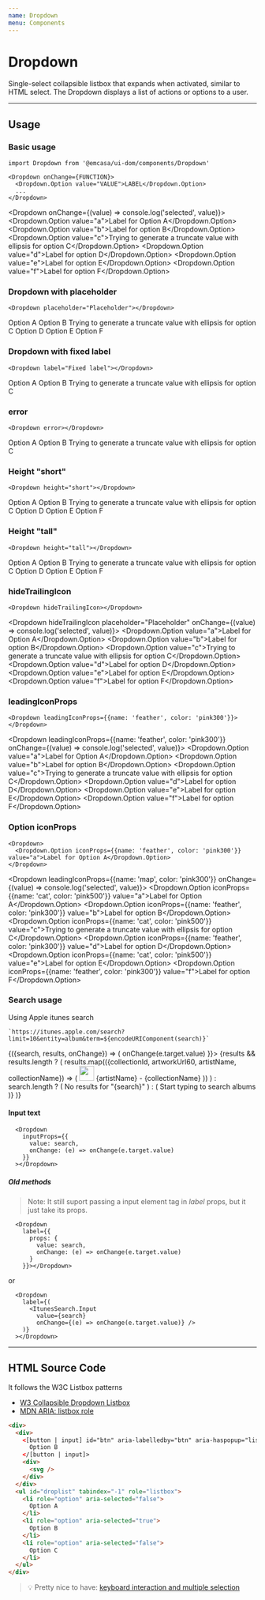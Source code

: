 ```yaml
---
name: Dropdown
menu: Components
---
```



# Dropdown
Single-select collapsible listbox that expands when activated, similar to HTML select.
The Dropdown displays a list of actions or options to a user.


<View mb="60px"></View>

---

<View mt="60px"></View>

## Usage
### Basic usage
```JS
import Dropdown from '@emcasa/ui-dom/components/Dropdown'

<Dropdown onChange={FUNCTION}>
  <Dropdown.Option value="VALUE">LABEL</Dropdown.Option>
  ...
</Dropdown>
```
<Dropdown onChange={(value) => console.log('selected', value)}>
  <Dropdown.Option value="a">Label for Option A</Dropdown.Option>
  <Dropdown.Option value="b">Label for option B</Dropdown.Option>
  <Dropdown.Option value="c">Trying to generate a truncate value with ellipsis for option C</Dropdown.Option>
  <Dropdown.Option value="d">Label for option D</Dropdown.Option>
  <Dropdown.Option value="e">Label for option E</Dropdown.Option>
  <Dropdown.Option value="f">Label for option F</Dropdown.Option>
</Dropdown>

<View my="60px"></View>

### Dropdown with placeholder
```JS
<Dropdown placeholder="Placeholder"></Dropdown>
```
<Dropdown placeholder="Placeholder">
  <Dropdown.Option value="a">Option A</Dropdown.Option>
  <Dropdown.Option value="b">Option B</Dropdown.Option>
  <Dropdown.Option value="c">Trying to generate a truncate value with ellipsis for option C</Dropdown.Option>
  <Dropdown.Option value="d">Option D</Dropdown.Option>
  <Dropdown.Option value="e">Option E</Dropdown.Option>
  <Dropdown.Option value="f">Option F</Dropdown.Option>
</Dropdown>

<View my="40px"></View>

### Dropdown with fixed label
```JS
<Dropdown label="Fixed label"></Dropdown>
```
<Dropdown label="Fixed label">
  <Dropdown.Option value="a">Option A</Dropdown.Option>
  <Dropdown.Option value="b">Option B</Dropdown.Option>
  <Dropdown.Option value="c">Trying to generate a truncate value with ellipsis for option C</Dropdown.Option>
</Dropdown>

<View my="40px"></View>

### error
```JS
<Dropdown error></Dropdown>
```
<Dropdown error>
  <Dropdown.Option value="a">Option A</Dropdown.Option>
  <Dropdown.Option value="b">Option B</Dropdown.Option>
  <Dropdown.Option value="c">Trying to generate a truncate value with ellipsis for option C</Dropdown.Option>
</Dropdown>

<View my="40px"></View>

### Height "short"
```JS
<Dropdown height="short"></Dropdown>
```
<Dropdown height="short" placeholder="Placeholder">
  <Dropdown.Option value="a">Option A</Dropdown.Option>
  <Dropdown.Option value="b">Option B</Dropdown.Option>
  <Dropdown.Option value="c">Trying to generate a truncate value with ellipsis for option C</Dropdown.Option>
  <Dropdown.Option value="d">Option D</Dropdown.Option>
  <Dropdown.Option value="e">Option E</Dropdown.Option>
  <Dropdown.Option value="f">Option F</Dropdown.Option>
</Dropdown>

<View my="40px"></View>

### Height "tall"
```JS
<Dropdown height="tall"></Dropdown>
```
<Dropdown height="tall" placeholder="Placeholder">
  <Dropdown.Option value="a">Option A</Dropdown.Option>
  <Dropdown.Option value="b">Option B</Dropdown.Option>
  <Dropdown.Option value="c">Trying to generate a truncate value with ellipsis for option C</Dropdown.Option>
  <Dropdown.Option value="d">Option D</Dropdown.Option>
  <Dropdown.Option value="e">Option E</Dropdown.Option>
  <Dropdown.Option value="f">Option F</Dropdown.Option>
</Dropdown>

<View my="40px"></View>

### hideTrailingIcon
```JS
<Dropdown hideTrailingIcon></Dropdown>
```
<Dropdown hideTrailingIcon placeholder="Placeholder" onChange={(value) => console.log('selected', value)}>
  <Dropdown.Option value="a">Label for Option A</Dropdown.Option>
  <Dropdown.Option value="b">Label for option B</Dropdown.Option>
  <Dropdown.Option value="c">Trying to generate a truncate value with ellipsis for option C</Dropdown.Option>
  <Dropdown.Option value="d">Label for option D</Dropdown.Option>
  <Dropdown.Option value="e">Label for option E</Dropdown.Option>
  <Dropdown.Option value="f">Label for option F</Dropdown.Option>
</Dropdown>

<View my="40px"></View>

### leadingIconProps
```JS
<Dropdown leadingIconProps={{name: 'feather', color: 'pink300'}}></Dropdown>
```
<Dropdown leadingIconProps={{name: 'feather', color: 'pink300'}} onChange={(value) => console.log('selected', value)}>
  <Dropdown.Option value="a">Label for Option A</Dropdown.Option>
  <Dropdown.Option value="b">Label for option B</Dropdown.Option>
  <Dropdown.Option value="c">Trying to generate a truncate value with ellipsis for option C</Dropdown.Option>
  <Dropdown.Option value="d">Label for option D</Dropdown.Option>
  <Dropdown.Option value="e">Label for option E</Dropdown.Option>
  <Dropdown.Option value="f">Label for option F</Dropdown.Option>
</Dropdown>

<View my="40px"></View>

### Option iconProps
```JS
<Dropdown>
  <Dropdown.Option iconProps={{name: 'feather', color: 'pink300'}} value="a">Label for Option A</Dropdown.Option>
</Dropdown>
```
<Dropdown leadingIconProps={{name: 'map', color: 'pink300'}} onChange={(value) => console.log('selected', value)}>
  <Dropdown.Option iconProps={{name: 'cat', color: 'pink500'}} value="a">Label for Option A</Dropdown.Option>
  <Dropdown.Option iconProps={{name: 'feather', color: 'pink300'}} value="b">Label for option B</Dropdown.Option>
  <Dropdown.Option iconProps={{name: 'cat', color: 'pink500'}} value="c">Trying to generate a truncate value with ellipsis for option C</Dropdown.Option>
  <Dropdown.Option iconProps={{name: 'feather', color: 'pink300'}} value="d">Label for option D</Dropdown.Option>
  <Dropdown.Option iconProps={{name: 'cat', color: 'pink500'}} value="e">Label for option E</Dropdown.Option>
  <Dropdown.Option iconProps={{name: 'feather', color: 'pink300'}} value="f">Label for option F</Dropdown.Option>
</Dropdown>

<View my="40px"></View>

### Search usage
Using Apple itunes search
```JS
`https://itunes.apple.com/search?limit=10&entity=album&term=${encodeURIComponent(search)}`
```

<ItunesSearch>
  {({search, results, onChange}) => (
    <Dropdown
      leadingIconProps={{name: 'music', color: 'pink300'}}
      hideTrailingIcon
      placeholder="Input text placeholder"
      inputProps={{
        value: search,
        onChange: (e) => onChange(e.target.value)
      }}>
      {results && results.length ? (
        results.map(({collectionId, artworkUrl60, artistName, collectionName}) => (
          <Dropdown.Option key={collectionId} value={collectionId} iconProps={{name: 'music', color: 'pink300'}}>
            <View mr="15px">
              <img src={artworkUrl60} height="30px" width="30px" />
            </View>
            {artistName} - {collectionName}
          </Dropdown.Option>
        ))
      ) : search.length ? (
        <View px="4">
          <Text>No results for "{search}"</Text>
        </View>
      ) : (
        <View px="4">
          <Text>Start typing to search albums</Text>
        </View>
      )}
    </Dropdown>
  )}
</ItunesSearch>

#### Input text
```JS
  <Dropdown
    inputProps={{
      value: search,
      onChange: (e) => onChange(e.target.value)
    }}
  ></Dropdown>
```
##### Old methods

> Note: It still suport passing a input element tag in *label* props, but it just take its props.

```JS
  <Dropdown
    label={{
      props: {
        value: search,
        onChange: (e) => onChange(e.target.value)
      }
    }}></Dropdown>
```

or

```JS
  <Dropdown
    label={(
      <ItunesSearch.Input
        value={search}
        onChange={(e) => onChange(e.target.value)} />
    )}
  ></Dropdown>
```
<View mb="60px"></View>

---

<View mt="60px"></View>

## HTML Source Code

It follows the W3C Listbox patterns
- [W3 Collapsible Dropdown Listbox](https://www.w3.org/TR/wai-aria-practices-1.1//#Listbox)
- [MDN ARIA: listbox role](https://developer.mozilla.org/en-US/docs/Web/Accessibility/ARIA/Roles/listbox_role)

```HTML
<div>
  <div>
    <[button | input] id="btn" aria-labelledby="btn" aria-haspopup="listbox" aria-controls="droplist" aria-expanded="true | null">
      Option B
    </[button | input]>
    <div>
      <svg />
    </div>
  </div>
  <ul id="droplist" tabindex="-1" role="listbox">
    <li role="option" aria-selected="false">
      Option A
    </li>
    <li role="option" aria-selected="true">
      Option B
    </li>
    <li role="option" aria-selected="false">
      Option C
    </li>
  </ul>
</div>
```

> 💡 Pretty nice to have: [keyboard interaction and multiple selection](https://www.w3.org/TR/wai-aria-practices-1.1//#listbox_kbd_interaction)
